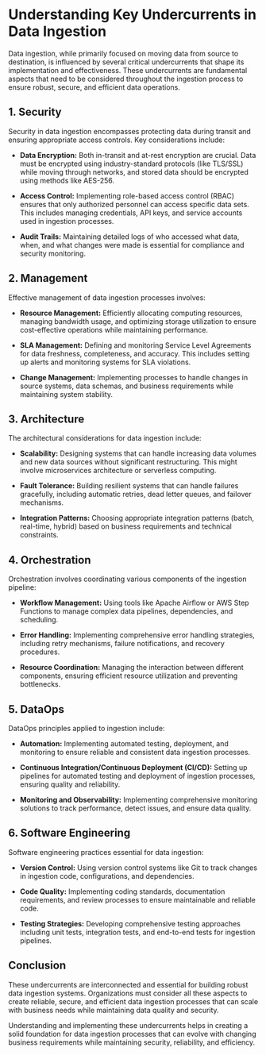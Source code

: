 # Understanding Key Undercurrents in Data Ingestion

Data ingestion, while primarily focused on moving data from source to destination, is influenced by several critical undercurrents that shape its implementation and effectiveness. These undercurrents are fundamental aspects that need to be considered throughout the ingestion process to ensure robust, secure, and efficient data operations.

## 1. Security

Security in data ingestion encompasses protecting data during transit and ensuring appropriate access controls. Key considerations include:

* **Data Encryption:** Both in-transit and at-rest encryption are crucial. Data must be encrypted using industry-standard protocols (like TLS/SSL) while moving through networks, and stored data should be encrypted using methods like AES-256.

* **Access Control:** Implementing role-based access control (RBAC) ensures that only authorized personnel can access specific data sets. This includes managing credentials, API keys, and service accounts used in ingestion processes.

* **Audit Trails:** Maintaining detailed logs of who accessed what data, when, and what changes were made is essential for compliance and security monitoring.

## 2. Management

Effective management of data ingestion processes involves:

* **Resource Management:** Efficiently allocating computing resources, managing bandwidth usage, and optimizing storage utilization to ensure cost-effective operations while maintaining performance.

* **SLA Management:** Defining and monitoring Service Level Agreements for data freshness, completeness, and accuracy. This includes setting up alerts and monitoring systems for SLA violations.

* **Change Management:** Implementing processes to handle changes in source systems, data schemas, and business requirements while maintaining system stability.

## 3. Architecture

The architectural considerations for data ingestion include:

* **Scalability:** Designing systems that can handle increasing data volumes and new data sources without significant restructuring. This might involve microservices architecture or serverless computing.

* **Fault Tolerance:** Building resilient systems that can handle failures gracefully, including automatic retries, dead letter queues, and failover mechanisms.

* **Integration Patterns:** Choosing appropriate integration patterns (batch, real-time, hybrid) based on business requirements and technical constraints.

## 4. Orchestration

Orchestration involves coordinating various components of the ingestion pipeline:

* **Workflow Management:** Using tools like Apache Airflow or AWS Step Functions to manage complex data pipelines, dependencies, and scheduling.

* **Error Handling:** Implementing comprehensive error handling strategies, including retry mechanisms, failure notifications, and recovery procedures.

* **Resource Coordination:** Managing the interaction between different components, ensuring efficient resource utilization and preventing bottlenecks.

## 5. DataOps

DataOps principles applied to ingestion include:

* **Automation:** Implementing automated testing, deployment, and monitoring to ensure reliable and consistent data ingestion processes.

* **Continuous Integration/Continuous Deployment (CI/CD):** Setting up pipelines for automated testing and deployment of ingestion processes, ensuring quality and reliability.

* **Monitoring and Observability:** Implementing comprehensive monitoring solutions to track performance, detect issues, and ensure data quality.

## 6. Software Engineering

Software engineering practices essential for data ingestion:

* **Version Control:** Using version control systems like Git to track changes in ingestion code, configurations, and dependencies.

* **Code Quality:** Implementing coding standards, documentation requirements, and review processes to ensure maintainable and reliable code.

* **Testing Strategies:** Developing comprehensive testing approaches including unit tests, integration tests, and end-to-end tests for ingestion pipelines.

## Conclusion

These undercurrents are interconnected and essential for building robust data ingestion systems. Organizations must consider all these aspects to create reliable, secure, and efficient data ingestion processes that can scale with business needs while maintaining data quality and security.

Understanding and implementing these undercurrents helps in creating a solid foundation for data ingestion processes that can evolve with changing business requirements while maintaining security, reliability, and efficiency.